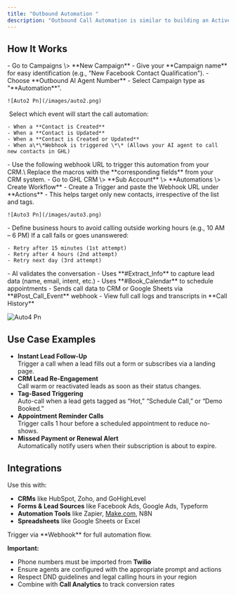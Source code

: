 ```yaml
---
title: "Outbound Automation "
description: "Outbound Call Automation is similar to building an ActiveCampaign-style workflow — but for voice calls. It allows you to trigger AI-powered calls based on real-time events, such as new contact creation, lead updates, or other webhook-based triggers from CRMs or apps. This lets you automate follow-ups and outreach instantly without scheduling a campaign manually."
---
```


## **How It Works**

<Steps>
  <Step title="Create New Automation" stepNumber={1} titleSize="p">
    - Go to Campaigns \> **New Campaign**
    - Give your **Campaign name** for easy identification (e.g., “New Facebook Contact Qualification").
    - Choose **Outbound AI Agent Number**
    - Select Campaign type as "**Automation**".

    ![Auto2 Pn](/images/auto2.png)
  </Step>
  <Step title="Choose a Trigger" stepNumber={2} titleSize="p">
     Select which event will start the call automation:

    - When a **Contact is Created**
    - When a **Contact is Updated**
    - When a **Contact is Created or Updated**
    - When a\*\*Webhook is triggered \*\* (Allows your AI agent to call new contacts in GHL)
  </Step>
  <Step title="Webhook URL Setup" stepNumber={3} titleSize="p">
    - Use the following webhook URL to trigger this automation from your CRM.\
      Replace the macros with the **corresponding fields** from your CRM system.
      - Go to GHL CRM \> **Sub Account** \> **Automations \> Create Workflow**
      - Create a Trigger and paste the Webhook URL under **Actions**
    - This helps target only new contacts, irrespective of the list and tags.

    ![Auto3 Pn](/images/auto3.png)
  </Step>
  <Step title="Set Call Schedule" stepNumber={4} titleSize="p">
    - Define business hours to avoid calling outside working hours (e.g., 10 AM – 6 PM)
  </Step>
  <Step title="Configure Redial Logic" stepNumber={5} titleSize="p">
    If a call fails or goes unanswered:

    - Retry after 15 minutes (1st attempt)
    - Retry after 4 hours (2nd attempt)
    - Retry next day (3rd attempt)
  </Step>
  <Step title="Post-Call Actions" stepNumber={6} titleSize="p">
    - AI validates the conversation
    - Uses **#Extract_Info** to capture lead data (name, email, intent, etc.)
    - Uses **#Book_Calendar** to schedule appointments
    - Sends call data to CRM or Google Sheets via **#Post_Call_Event** webhook
    - View full call logs and transcripts in **Call History**
  </Step>
</Steps>

![Auto4 Pn](/images/auto4.png)

## **Use Case Examples**

- **Instant Lead Follow-Up**\
  Trigger a call when a lead fills out a form or subscribes via a landing page.
- **CRM Lead Re-Engagement**\
  Call warm or reactivated leads as soon as their status changes.
- **Tag-Based Triggering**\
  Auto-call when a lead gets tagged as “Hot,” “Schedule Call,” or “Demo Booked.”
- **Appointment Reminder Calls**\
  Trigger calls 1 hour before a scheduled appointment to reduce no-shows.
- **Missed Payment or Renewal Alert**\
  Automatically notify users when their subscription is about to expire.

## **Integrations**

Use this with:

- **CRMs** like HubSpot, Zoho, and GoHighLevel
- **Forms & Lead Sources** like Facebook Ads, Google Ads, Typeform
- **Automation Tools** like Zapier, [Make.com](http://Make.com), N8N
- **Spreadsheets** like Google Sheets or Excel

<Note>
  Trigger via **Webhook** for full automation flow.
</Note>

**Important:**

- Phone numbers must be imported from **Twilio**
- Ensure agents are configured with the appropriate prompt and actions
- Respect DND guidelines and legal calling hours in your region
- Combine with **Call Analytics** to track conversion rates